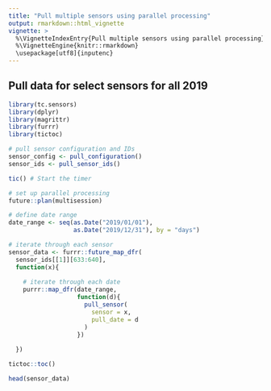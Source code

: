 ```yaml
---
title: "Pull multiple sensors using parallel processing"
output: rmarkdown::html_vignette
vignette: >
  %\VignetteIndexEntry{Pull multiple sensors using parallel processing}
  %\VignetteEngine{knitr::rmarkdown}
  \usepackage[utf8]{inputenc}
---
```


## Pull data for select sensors for all 2019  

```r
library(tc.sensors)
library(dplyr)
library(magrittr)
library(furrr)
library(tictoc) 

# pull sensor configuration and IDs
sensor_config <- pull_configuration()
sensor_ids <- pull_sensor_ids()

tic() # Start the timer

# set up parallel processing
future::plan(multisession)

# define date range
date_range <- seq(as.Date("2019/01/01"),
                  as.Date("2019/12/31"), by = "days")

# iterate through each sensor
sensor_data <- furrr::future_map_dfr(
  sensor_ids[[1]][633:640],
  function(x){
    
    # iterate through each date
    purrr::map_dfr(date_range,
                   function(d){
                     pull_sensor(
                       sensor = x,
                       pull_date = d
                     )
                   })
    
  })

tictoc::toc()

head(sensor_data)

```

